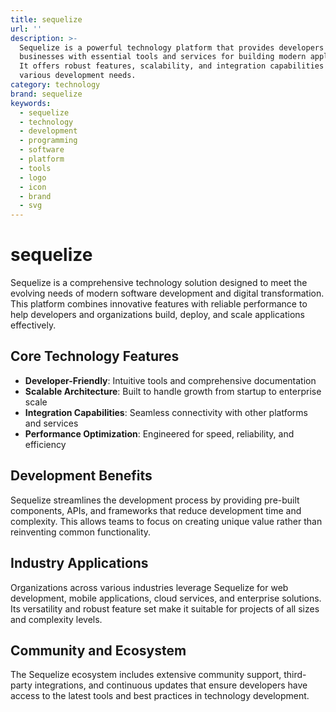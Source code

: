 ```yaml
---
title: sequelize
url: ''
description: >-
  Sequelize is a powerful technology platform that provides developers and
  businesses with essential tools and services for building modern applications.
  It offers robust features, scalability, and integration capabilities for
  various development needs.
category: technology
brand: sequelize
keywords:
  - sequelize
  - technology
  - development
  - programming
  - software
  - platform
  - tools
  - logo
  - icon
  - brand
  - svg
---
```


# sequelize

Sequelize is a comprehensive technology solution designed to meet the evolving needs of modern software development and digital transformation. This platform combines innovative features with reliable performance to help developers and organizations build, deploy, and scale applications effectively.

## Core Technology Features

- **Developer-Friendly**: Intuitive tools and comprehensive documentation
- **Scalable Architecture**: Built to handle growth from startup to enterprise scale
- **Integration Capabilities**: Seamless connectivity with other platforms and services
- **Performance Optimization**: Engineered for speed, reliability, and efficiency

## Development Benefits

Sequelize streamlines the development process by providing pre-built components, APIs, and frameworks that reduce development time and complexity. This allows teams to focus on creating unique value rather than reinventing common functionality.

## Industry Applications

Organizations across various industries leverage Sequelize for web development, mobile applications, cloud services, and enterprise solutions. Its versatility and robust feature set make it suitable for projects of all sizes and complexity levels.

## Community and Ecosystem

The Sequelize ecosystem includes extensive community support, third-party integrations, and continuous updates that ensure developers have access to the latest tools and best practices in technology development.
